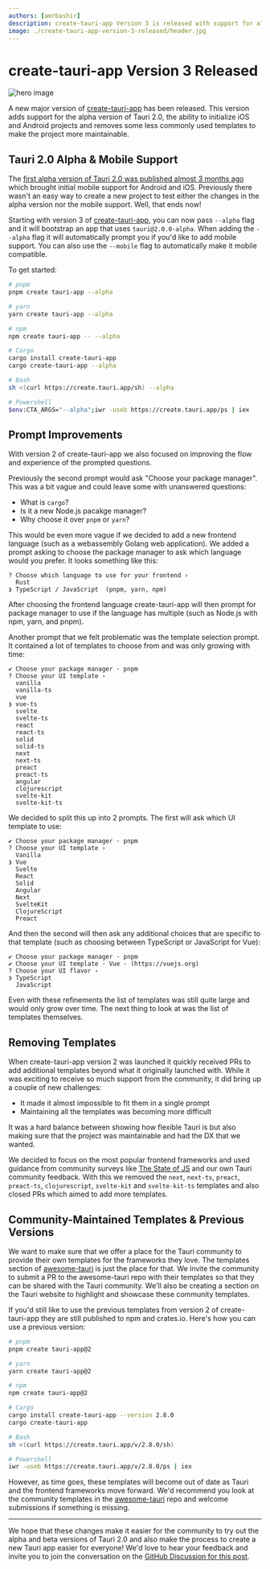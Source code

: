 ```yaml
---
authors: [amrbashir]
description: create-tauri-app Version 3 is released with support for alpha versions of Tauri, mobile project support and DX improvements
image: ./create-tauri-app-version-3-released/header.jpg
---
```


# create-tauri-app Version 3 Released

![hero image](./create-tauri-app-version-3-released/header.jpg)

A new major version of [create-tauri-app](https://github.com/tauri-apps/create-tauri-app) has been released. This version adds support for the alpha version of Tauri 2.0, the ability to initialize iOS and Android projects and removes some less commonly used templates to make the project more maintainable.

<!-- truncate -->

## Tauri 2.0 Alpha & Mobile Support

The [first alpha version of Tauri 2.0 was published almost 3 months ago](https://tauri.app/blog/2022/12/09/tauri-mobile-alpha) which brought initial mobile support for Android and iOS. Previously there wasn't an easy way to create a new project to test either the changes in the alpha version nor the mobile support. Well, that ends now!

Starting with version 3 of [create-tauri-app](https://github.com/tauri-apps/create-tauri-app), you can now pass `--alpha` flag and it will bootstrap an app that uses `tauri@2.0.0-alpha`. When adding the `--alpha` flag it will automatically prompt you if you'd like to add mobile support. You can also use the `--mobile` flag to automatically make it mobile compatible.

To get started:

```bash
# pnpm
pnpm create tauri-app --alpha

# yarn
yarn create tauri-app --alpha

# npm
npm create tauri-app -- --alpha

# Cargo
cargo install create-tauri-app
cargo create-tauri-app --alpha

# Bash
sh <(curl https://create.tauri.app/sh) --alpha

# Powershell
$env:CTA_ARGS="--alpha";iwr -useb https://create.tauri.app/ps | iex
```

## Prompt Improvements

With version 2 of create-tauri-app we also focused on improving the flow and experience of the prompted questions.

Previously the second prompt would ask "Choose your package manager". This was a bit vague and could leave some with unanswered questions:

- What is `cargo`?
- Is it a new Node.js pacakge manager?
- Why choose it over `pnpm` or `yarn`?

This would be even more vague if we decided to add a new frontend language (such as a webassembly Golang web application). We added a prompt asking to choose the package manager to ask which language would you prefer. It looks something like this:

```
? Choose which language to use for your frontend ›
  Rust
❯ TypeScript / JavaScript  (pnpm, yarn, npm)
```

After choosing the frontend language create-tauri-app will then prompt for package manager to use if the language has multiple (such as Node.js with npm, yarn, and pnpm).

Another prompt that we felt problematic was the template selection prompt. It contained a lot of templates to choose from and was only growing with time:

```
✔ Choose your package manager · pnpm
? Choose your UI template ›
  vanilla
  vanilla-ts
  vue
❯ vue-ts
  svelte
  svelte-ts
  react
  react-ts
  solid
  solid-ts
  next
  next-ts
  preact
  preact-ts
  angular
  clojurescript
  svelte-kit
  svelte-kit-ts
```

We decided to split this up into 2 prompts. The first will ask which UI template to use:

```
✔ Choose your package manager · pnpm
? Choose your UI template ›
  Vanilla
❯ Vue
  Svelte
  React
  Solid
  Angular
  Next
  SvelteKit
  ClojureScript
  Preact
```

And then the second will then ask any additional choices that are specific to that template (such as choosing between TypeScript or JavaScript for Vue):

```
✔ Choose your package manager · pnpm
✔ Choose your UI template · Vue - (https://vuejs.org)
? Choose your UI flavor ›
❯ TypeScript
  JavaScript
```

Even with these refinements the list of templates was still quite large and would only grow over time. The next thing to look at was the list of templates themselves.

## Removing Templates

When create-tauri-app version 2 was launched it quickly received PRs to add additional templates beyond what it originally launched with. While it was exciting to receive so much support from the community, it did bring up a couple of new challenges:

- It made it almost impossible to fit them in a single prompt
- Maintaining all the templates was becoming more difficult

It was a hard balance between showing how flexible Tauri is but also making sure that the project was maintainable and had the DX that we wanted.

We decided to focus on the most popular frontend frameworks and used guidance from community surveys like [The State of JS](https://2022.stateofjs.com/en-US/libraries/front-end-frameworks/) and our own Tauri community feedback. With this we removed the `next`, `next-ts`, `preact`, `preact-ts`, `clojurescript`, `svelte-kit` and `svelte-kit-ts` templates and also closed PRs which aimed to add more templates.

## Community-Maintained Templates & Previous Versions

We want to make sure that we offer a place for the Tauri community to provide their own templates for the frameworks they love. The templates section of [awesome-tauri](https://github.com/tauri-apps/awesome-tauri#templates) is just the place for that. We invite the community to submit a PR to the awesome-tauri repo with their templates so that they can be shared with the Tauri community. We'll also be creating a section on the Tauri website to highlight and showcase these community templates.

If you'd still like to use the previous templates from version 2 of create-tauri-app they are still published to npm and crates.io. Here's how you can use a previous version:

```bash
# pnpm
pnpm create tauri-app@2

# yarn
yarn create tauri-app@2

# npm
npm create tauri-app@2

# Cargo
cargo install create-tauri-app --version 2.8.0
cargo create-tauri-app

# Bash
sh <(curl https://create.tauri.app/v/2.8.0/sh)

# Powershell
iwr -useb https://create.tauri.app/v/2.8.0/ps | iex
```

However, as time goes, these templates will become out of date as Tauri and the frontend frameworks move forward. We'd recommend you look at the community templates in the [awesome-tauri](https://github.com/tauri-apps/awesome-tauri) repo and welcome submissions if something is missing.

---

We hope that these changes make it easier for the community to try out the alpha and beta versions of Tauri 2.0 and also make the process to create a new Tauri app easier for everyone! We'd love to hear your feedback and invite you to join the conversation on the [GitHub Discussion for this post](https://github.com/tauri-apps/tauri-docs/discussions/1137).
